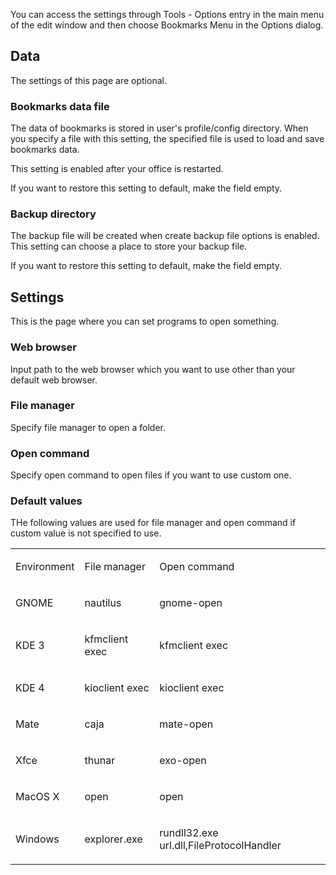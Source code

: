 
{{Bookmark|hid/mytools.bookmarks.BookmarksMenu:settings|bookmarks|Settings}}

You can access the settings through Tools - Options entry in the main menu of the edit window 
and then choose Bookmarks Menu in the Options dialog.

== Data ==
The settings of this page are optional.

=== Bookmarks data file ===
The data of bookmarks is stored in user's profile/config directory. 
When you specify a file with this setting, the specified file is 
used to load and save bookmarks data.

This setting is enabled after your office is restarted.

If you want to restore this setting to default, make the field empty.

=== Backup directory ===
The backup file will be created when create backup file options is enabled. 
This setting can choose a place to store your backup file. 

If you want to restore this setting to default, make the field empty.

== Settings ==
This is the page where you can set programs to open something.

=== Web browser ===
Input path to the web browser which you want to use other than 
your default web browser.

=== File manager ===
Specify file manager to open a folder.

=== Open command ===
Specify open command to open files if you want to use custom one.

=== Default values ===
THe following values are used for file manager and open command 
if custom value is not specified to use.

{|
|Environment
|File manager
|Open command
|-
|GNOME
|nautilus
|gnome-open
|-
|KDE 3
|kfmclient exec
|kfmclient exec
|-
|KDE 4
|kioclient exec
|kioclient exec
|-
|Mate
|caja
|mate-open
|-
|Xfce
|thunar
|exo-open
|-
|MacOS X
|open
|open
|-
|Windows
|explorer.exe
|rundll32.exe url.dll,FileProtocolHandler
|}

